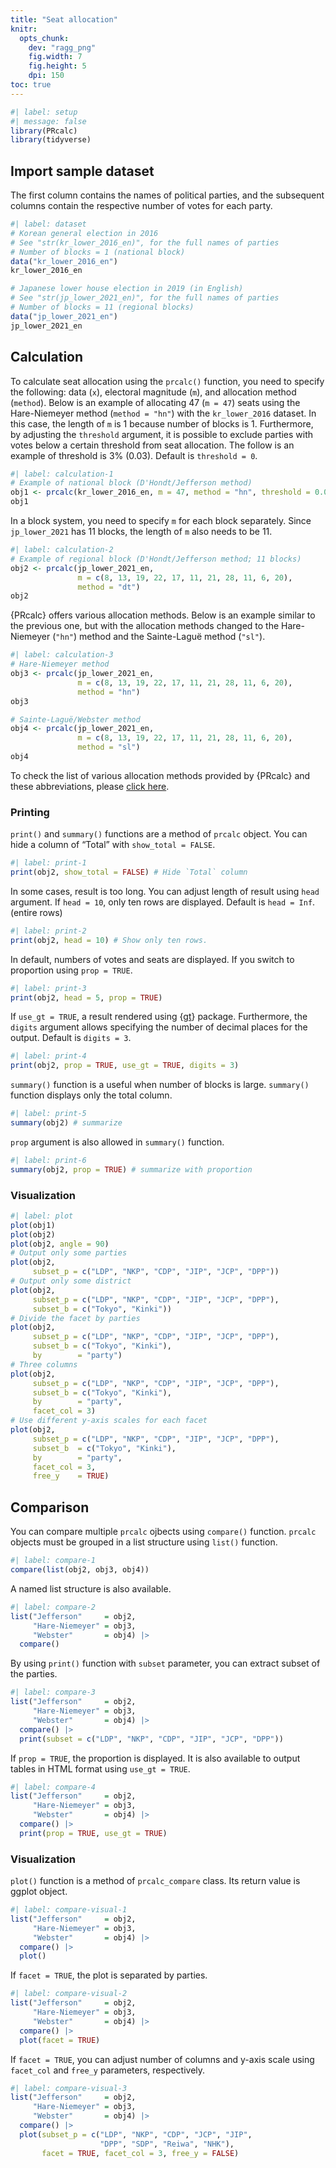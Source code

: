 ```yaml
---
title: "Seat allocation"
knitr: 
  opts_chunk: 
    dev: "ragg_png"
    fig.width: 7
    fig.height: 5
    dpi: 150
toc: true
---
```


```r
#| label: setup
#| message: false
library(PRcalc)
library(tidyverse)
```

## Import sample dataset

The first column contains the names of political parties, and the subsequent columns contain the respective number of votes for each party.

```r
#| label: dataset
# Korean general election in 2016
# See "str(kr_lower_2016_en)", for the full names of parties
# Number of blocks = 1 (national block)
data("kr_lower_2016_en")
kr_lower_2016_en

# Japanese lower house election in 2019 (in English)
# See "str(jp_lower_2021_en)", for the full names of parties
# Number of blocks = 11 (regional blocks)
data("jp_lower_2021_en")
jp_lower_2021_en
```

## Calculation

To calculate seat allocation using the `prcalc()` function, you need to specify the following: data (`x`), electoral magnitude (`m`), and allocation method (`method`). Below is an example of allocating 47 (`m = 47`) seats using the Hare-Niemeyer method (`method = "hn"`) with the `kr_lower_2016` dataset. In this case, the length of `m` is 1 because number of blocks is 1. Furthermore, by adjusting the `threshold` argument, it is possible to exclude parties with votes below a certain threshold from seat allocation. The follow is an example of threshold is 3% (0.03). Default is `threshold = 0`.

```r
#| label: calculation-1
# Example of national block (D'Hondt/Jefferson method)
obj1 <- prcalc(kr_lower_2016_en, m = 47, method = "hn", threshold = 0.03)
obj1
```

In a block system, you need to specify `m` for each block separately. Since `jp_lower_2021` has 11 blocks, the length of `m` also needs to be 11.

```r
#| label: calculation-2
# Example of regional block (D'Hondt/Jefferson method; 11 blocks)
obj2 <- prcalc(jp_lower_2021_en, 
               m = c(8, 13, 19, 22, 17, 11, 21, 28, 11, 6, 20), 
               method = "dt")
obj2
```

{PRcalc} offers various allocation methods. Below is an example similar to the previous one, but with the allocation methods changed to the Hare-Niemeyer (`"hn"`) method and the Sainte-Laguë method (`"sl"`).

```r
#| label: calculation-3
# Hare-Niemeyer method
obj3 <- prcalc(jp_lower_2021_en, 
               m = c(8, 13, 19, 22, 17, 11, 21, 28, 11, 6, 20), 
               method = "hn")
obj3

# Sainte-Laguë/Webster method
obj4 <- prcalc(jp_lower_2021_en, 
               m = c(8, 13, 19, 22, 17, 11, 21, 28, 11, 6, 20), 
               method = "sl")
obj4
```

To check the list of various allocation methods provided by {PRcalc} and these abbreviations, please [click here](../supplement/list_of_methods.qmd).

### Printing

`print()` and `summary()` functions are a method of `prcalc` object. You can hide a column of "Total" with `show_total = FALSE`.

```r
#| label: print-1
print(obj2, show_total = FALSE) # Hide `Total` column
```

In some cases, result is too long. You can adjust length of result using `head` argument. If `head = 10`, only ten rows are displayed. Default is `head = Inf`. (entire rows)

```r
#| label: print-2
print(obj2, head = 10) # Show only ten rows.
```

In default, numbers of votes and seats are displayed. If you switch to proportion using `prop = TRUE`.

```r
#| label: print-3
print(obj2, head = 5, prop = TRUE)
```

If `use_gt = TRUE`, a result rendered using {[gt](https://gt.rstudio.com/)} package. Furthermore, the `digits` argument allows specifying the number of decimal places for the output. Default is `digits = 3`.

```r
#| label: print-4
print(obj2, prop = TRUE, use_gt = TRUE, digits = 3)
```

`summary()` function is a useful when number of blocks is large. `summary()` function displays only the total column.

```r
#| label: print-5
summary(obj2) # summarize
```

`prop` argument is also allowed in `summary()` function.

```r
#| label: print-6
summary(obj2, prop = TRUE) # summarize with proportion
```

### Visualization

```r
#| label: plot
plot(obj1)
plot(obj2)
plot(obj2, angle = 90)
# Output only some parties
plot(obj2, 
     subset_p = c("LDP", "NKP", "CDP", "JIP", "JCP", "DPP"))
# Output only some district
plot(obj2, 
     subset_p = c("LDP", "NKP", "CDP", "JIP", "JCP", "DPP"),
     subset_b = c("Tokyo", "Kinki")) 
# Divide the facet by parties
plot(obj2, 
     subset_p = c("LDP", "NKP", "CDP", "JIP", "JCP", "DPP"),
     subset_b = c("Tokyo", "Kinki"),
     by        = "party")
# Three columns
plot(obj2, 
     subset_p = c("LDP", "NKP", "CDP", "JIP", "JCP", "DPP"),
     subset_b = c("Tokyo", "Kinki"),
     by        = "party",
     facet_col = 3)
# Use different y-axis scales for each facet
plot(obj2, 
     subset_p = c("LDP", "NKP", "CDP", "JIP", "JCP", "DPP"),
     subset_b  = c("Tokyo", "Kinki"),
     by        = "party",
     facet_col = 3,
     free_y    = TRUE)
```

## Comparison

You can compare multiple `prcalc` ojbects using `compare()` function. `prcalc` objects must be grouped in a list structure using `list()` function.

```r
#| label: compare-1
compare(list(obj2, obj3, obj4))
```

A named list structure is also available.

```r
#| label: compare-2
list("Jefferson"     = obj2, 
     "Hare-Niemeyer" = obj3, 
     "Webster"       = obj4) |> 
  compare() 
```

By using `print()` function with `subset` parameter, you can extract subset of the parties.

```r
#| label: compare-3
list("Jefferson"     = obj2, 
     "Hare-Niemeyer" = obj3, 
     "Webster"       = obj4) |> 
  compare() |> 
  print(subset = c("LDP", "NKP", "CDP", "JIP", "JCP", "DPP"))
```

If `prop = TRUE`, the proportion is displayed. It is also available to output tables in HTML format using `use_gt = TRUE`.

```r
#| label: compare-4
list("Jefferson"     = obj2, 
     "Hare-Niemeyer" = obj3, 
     "Webster"       = obj4) |> 
  compare() |> 
  print(prop = TRUE, use_gt = TRUE)
```

### Visualization

`plot()` function is a method of `prcalc_compare` class. Its return value is ggplot object.

```r
#| label: compare-visual-1
list("Jefferson"     = obj2, 
     "Hare-Niemeyer" = obj3, 
     "Webster"       = obj4) |> 
  compare() |> 
  plot()
```

If `facet = TRUE`, the plot is separated by parties.

```r
#| label: compare-visual-2
list("Jefferson"     = obj2, 
     "Hare-Niemeyer" = obj3, 
     "Webster"       = obj4) |> 
  compare() |> 
  plot(facet = TRUE)
```

If `facet = TRUE`, you can adjust number of columns and y-axis scale using `facet_col` and `free_y` parameters, respectively.

```r
#| label: compare-visual-3
list("Jefferson"     = obj2, 
     "Hare-Niemeyer" = obj3, 
     "Webster"       = obj4) |> 
  compare() |> 
  plot(subset_p = c("LDP", "NKP", "CDP", "JCP", "JIP", 
                    "DPP", "SDP", "Reiwa", "NHK"),
       facet = TRUE, facet_col = 3, free_y = FALSE)
```
